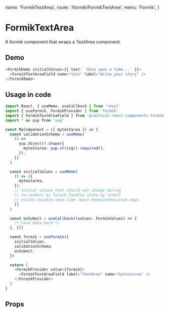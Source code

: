   name: 'FormikTextArea',
  route: '/formik/FormikTextArea',
  menu: 'Formik',
}

# FormikTextArea

A formik component that wraps a TextArea component.

## Demo

```typescript type="demo"
<FormikDemo initialValues={{ text: 'Once upon a time...' }}>
  <FormikTextAreaField name="text" label="Write your story" />
</FormikDemo>
```

## Usage in code

```typescript
import React, { useMemo, useCallback } from 'react'
import { useFormik, FormikProvider } from 'formik'
import { FormikTextAreaField } from 'practical-react-components-formik'
import * as yup from 'yup'

const MyComponent = ({ mytextarea }) => {
  const validationSchema = useMemo(
    () =>
      yup.object().shape({
        mytextarea: yup.string().required(),
      }),
    []
  )

  const initialValues = useMemo(
    () => ({
      mytextarea,
    }),
    // Initial values that should not change during
    // re-renders as formik handles state by itself
    // eslint-disable-next-line react-hooks/exhaustive-deps
    []
  )

  const onSubmit = useCallback((values: FormikValues) => {
    /* Save data here */
  }, [])

  const formik = useFormik({
    initialValues,
    validationSchema,
    onSubmit,
  })

  return (
    <FormikProvider value={formik}>
      <FormikTextAreaField label="TextArea" name="mytextarea" />
    </FormikProvider>
  )
}
```

## Props

<Props of="FormikTextArea" />
